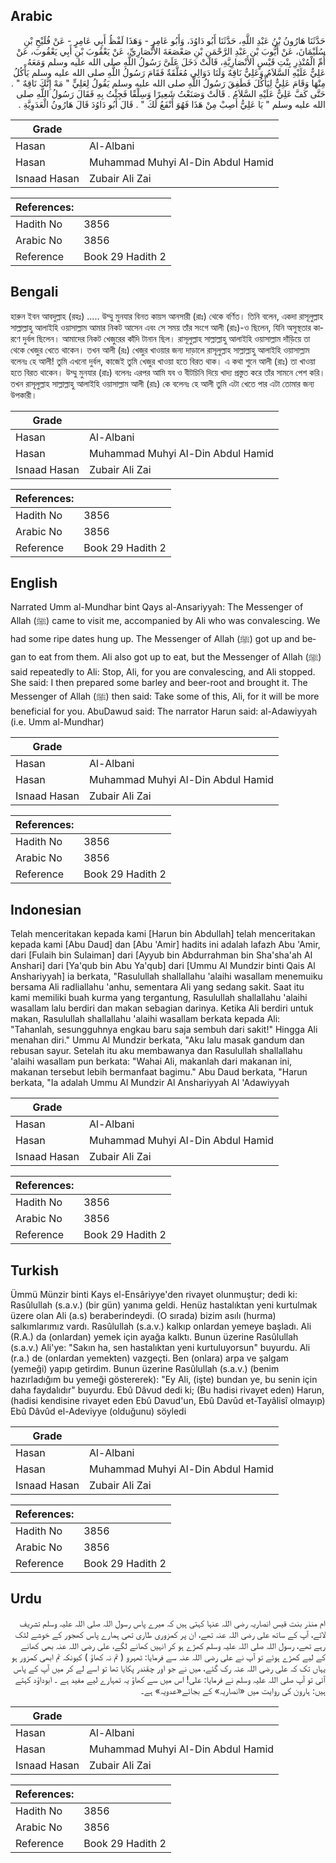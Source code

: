 ## Arabic


<div dir="rtl" lang="ar" style={{fontSize:'larger',backgroundColor:'#f8f9fa',padding:20}}>
حَدَّثَنَا هَارُونُ بْنُ عَبْدِ اللَّهِ، حَدَّثَنَا أَبُو دَاوُدَ، وَأَبُو عَامِرٍ - وَهَذَا لَفْظُ أَبِي عَامِرٍ - عَنْ فُلَيْحِ بْنِ سُلَيْمَانَ، عَنْ أَيُّوبَ بْنِ عَبْدِ الرَّحْمَنِ بْنِ صَعْصَعَةَ الأَنْصَارِيِّ، عَنْ يَعْقُوبَ بْنِ أَبِي يَعْقُوبَ، عَنْ أُمِّ الْمُنْذِرِ بِنْتِ قَيْسٍ الأَنْصَارِيَّةِ، قَالَتْ دَخَلَ عَلَىَّ رَسُولُ اللَّهِ صلى الله عليه وسلم وَمَعَهُ عَلِيٌّ عَلَيْهِ السَّلاَمُ وَعَلِيٌّ نَاقِهٌ وَلَنَا دَوَالِي مُعَلَّقَةٌ فَقَامَ رَسُولُ اللَّهِ صلى الله عليه وسلم يَأْكُلُ مِنْهَا وَقَامَ عَلِيٌّ لِيَأْكُلَ فَطَفِقَ رَسُولُ اللَّهِ صلى الله عليه وسلم يَقُولُ لِعَلِيٍّ ‏"‏ مَهْ إِنَّكَ نَاقِهٌ ‏"‏ ‏.‏ حَتَّى كَفَّ عَلِيٌّ عَلَيْهِ السَّلاَمُ ‏.‏ قَالَتْ وَصَنَعْتُ شَعِيرًا وَسِلْقًا فَجِئْتُ بِهِ فَقَالَ رَسُولُ اللَّهِ صلى الله عليه وسلم ‏"‏ يَا عَلِيُّ أَصِبْ مِنْ هَذَا فَهُوَ أَنْفَعُ لَكَ ‏"‏ ‏.‏ قَالَ أَبُو دَاوُدَ قَالَ هَارُونُ الْعَدَوِيَّةِ ‏.‏
</div>
<div style={{backgroundColor:'#f8f9fa',padding:20, marginBottom: 10}}><table> <thead> <tr> <th>Grade</th> <th></th> </tr> </thead> <tbody> <tr><td>Hasan</td><td>Al-Albani</td></tr><tr><td>Hasan</td><td>Muhammad Muhyi Al-Din Abdul Hamid</td></tr><tr><td>Isnaad Hasan</td><td>Zubair Ali Zai</td></tr></tbody></table><table> <thead> <tr> <th>References:</th> <th></th> </tr> </thead> <tbody><tr><td>Hadith No</td><td>3856</td></tr><tr><td>Arabic No</td><td>3856</td></tr><tr><td>Reference</td><td>Book 29 Hadith 2</td></tr></tbody></table></div>

## Bengali


<div dir="ltr" lang="bn" style={{fontSize:'larger',backgroundColor:'#f8f9fa',padding:20}}>
হারুন ইবন আবদুল্লাহ (রহঃ) ..... উম্মু মুনযার বিনত কায়স আনসারী (রাঃ) থেকে বর্ণিত। তিনি বলেন, একদা রাসূলুল্লাহ সাল্লাল্লাহু আলাইহি ওয়াসাল্লাম আমার নিকট আসেন এবং সে সময় তাঁর সংগে আলী (রাঃ)-ও ছিলেন, যিনি অসুস্থতার কারণে দুর্বল ছিলেন। আমাদের নিকট খেজুরের কাঁদি টানান ছিল। রাসূলুল্লাহ সাল্লাল্লাহু আলাইহি ওয়াসাল্লাম দাঁড়িয়ে তা থেকে খেজুর খেতে থাকেন। তখন আলী (রঃ) খেজুর খাওয়ার জন্য দাড়ালে রাসূলুল্লাহ সাল্লাল্লাহু আলাইহি ওয়াসাল্লাম বলেনঃ হে আলী! তুমি এখনো দুর্বল, কাজেই তুমি খেজুর খাওয়া হতে বিরত থাক। এ কথা শুনে আলী (রাঃ) তা খাওয়া হতে বিরত থাকেন। উম্মু মুনযার (রাঃ) বলেনঃ এরপর আমি যব ও বীটচিনি দিয়ে খাদ্য প্রস্তুত করে তাঁর সামনে পেশ করি। তখন রাসূলুল্লাহ সাল্লাল্লাহু আলাইহি ওয়াসাল্লাম আলী (রাঃ) কে বলেনঃ হে আলী তুমি এটা খেতে পার এটা তোমার জন্য উপকারী।
</div>
<div style={{backgroundColor:'#f8f9fa',padding:20, marginBottom: 10}}><table> <thead> <tr> <th>Grade</th> <th></th> </tr> </thead> <tbody> <tr><td>Hasan</td><td>Al-Albani</td></tr><tr><td>Hasan</td><td>Muhammad Muhyi Al-Din Abdul Hamid</td></tr><tr><td>Isnaad Hasan</td><td>Zubair Ali Zai</td></tr></tbody></table><table> <thead> <tr> <th>References:</th> <th></th> </tr> </thead> <tbody><tr><td>Hadith No</td><td>3856</td></tr><tr><td>Arabic No</td><td>3856</td></tr><tr><td>Reference</td><td>Book 29 Hadith 2</td></tr></tbody></table></div>

## English


<div dir="ltr" lang="en" style={{fontSize:'larger',backgroundColor:'#f8f9fa',padding:20}}>
Narrated Umm al-Mundhar bint Qays al-Ansariyyah: The Messenger of Allah (ﷺ) came to visit me, accompanied by Ali who was convalescing. We had some ripe dates hung up. The Messenger of Allah (ﷺ) got up and began to eat from them. Ali also got up to eat, but the Messenger of Allah (ﷺ) said repeatedly to Ali: Stop, Ali, for you are convalescing, and Ali stopped. She said: I then prepared some barley and beer-root and brought it. The Messenger of Allah (ﷺ) then said: Take some of this, Ali, for it will be more beneficial for you. AbuDawud said: The narrator Harun said: al-Adawiyyah (i.e. Umm al-Mundhar)
</div>
<div style={{backgroundColor:'#f8f9fa',padding:20, marginBottom: 10}}><table> <thead> <tr> <th>Grade</th> <th></th> </tr> </thead> <tbody> <tr><td>Hasan</td><td>Al-Albani</td></tr><tr><td>Hasan</td><td>Muhammad Muhyi Al-Din Abdul Hamid</td></tr><tr><td>Isnaad Hasan</td><td>Zubair Ali Zai</td></tr></tbody></table><table> <thead> <tr> <th>References:</th> <th></th> </tr> </thead> <tbody><tr><td>Hadith No</td><td>3856</td></tr><tr><td>Arabic No</td><td>3856</td></tr><tr><td>Reference</td><td>Book 29 Hadith 2</td></tr></tbody></table></div>

## Indonesian


<div dir="ltr" lang="id" style={{fontSize:'larger',backgroundColor:'#f8f9fa',padding:20}}>
Telah menceritakan kepada kami [Harun bin Abdullah] telah menceritakan kepada kami [Abu Daud] dan [Abu 'Amir] hadits ini adalah lafazh Abu 'Amir, dari [Fulaih bin Sulaiman] dari [Ayyub bin Abdurrahman bin Sha'sha'ah Al Anshari] dari [Ya'qub bin Abu Ya'qub] dari [Ummu Al Mundzir binti Qais Al Anshariyyah] ia berkata, "Rasulullah shallallahu 'alaihi wasallam menemuiku bersama Ali radliallahu 'anhu, sementara Ali yang sedang sakit. Saat itu kami memiliki buah kurma yang tergantung, Rasulullah shallallahu 'alaihi wasallam lalu berdiri dan makan sebagian darinya. Ketika Ali berdiri untuk makan, Rasulullah shallallahu 'alaihi wasallam berkata kepada Ali: "Tahanlah, sesungguhnya engkau baru saja sembuh dari sakit!" Hingga Ali menahan diri." Ummu Al Mundzir berkata, "Aku lalu masak gandum dan rebusan sayur. Setelah itu aku membawanya dan Rasulullah shallallahu 'alaihi wasallam pun berkata: "Wahai Ali, makanlah dari makanan ini, makanan tersebut lebih bermanfaat bagimu." Abu Daud berkata, "Harun berkata, "Ia adalah Ummu Al Mundzir Al Anshariyyah Al 'Adawiyyah
</div>
<div style={{backgroundColor:'#f8f9fa',padding:20, marginBottom: 10}}><table> <thead> <tr> <th>Grade</th> <th></th> </tr> </thead> <tbody> <tr><td>Hasan</td><td>Al-Albani</td></tr><tr><td>Hasan</td><td>Muhammad Muhyi Al-Din Abdul Hamid</td></tr><tr><td>Isnaad Hasan</td><td>Zubair Ali Zai</td></tr></tbody></table><table> <thead> <tr> <th>References:</th> <th></th> </tr> </thead> <tbody><tr><td>Hadith No</td><td>3856</td></tr><tr><td>Arabic No</td><td>3856</td></tr><tr><td>Reference</td><td>Book 29 Hadith 2</td></tr></tbody></table></div>

## Turkish


<div dir="ltr" lang="tr" style={{fontSize:'larger',backgroundColor:'#f8f9fa',padding:20}}>
Ümmü Münzir binti Kays el-Ensâriyye'den rivayet olunmuştur; dedi ki: Rasûlullah (s.a.v.) (bir gün) yanıma geldi. Henüz hastalıktan yeni kurtulmak üzere olan Ali (a.s) beraberindeydi. (O sırada) bizim asılı (hurma) salkımlarımız vardı. Rasûlullah (s.a.v.) kalkıp onlardan yemeye başladı. Ali (R.A.) da (onlardan) yemek için ayağa kalktı. Bunun üzerine Rasûlullah (s.a.v.) Ali'ye: "Sakın ha, sen hastalıktan yeni kurtuluyorsun" buyurdu. Ali (r.a.) de (onlardan yemekten) vazgeçti. Ben (onlara) arpa ve şalgam (yemeği) yapıp getirdim. Bunun üzerine Rasûlullah (s.a.v.) (benim hazırladığım bu yemeği göstererek): "Ey Ali, (işte) bundan ye, bu senin için daha faydalıdır" buyurdu. Ebû Dâvud dedi ki; (Bu hadisi rivayet eden) Harun, (hadisi kendisine rivayet eden Ebû Davud'un, Ebû Davûd et-Tayâlisî olmayıp) Ebû Dâvûd el-Adeviyye (olduğunu) söyledi
</div>
<div style={{backgroundColor:'#f8f9fa',padding:20, marginBottom: 10}}><table> <thead> <tr> <th>Grade</th> <th></th> </tr> </thead> <tbody> <tr><td>Hasan</td><td>Al-Albani</td></tr><tr><td>Hasan</td><td>Muhammad Muhyi Al-Din Abdul Hamid</td></tr><tr><td>Isnaad Hasan</td><td>Zubair Ali Zai</td></tr></tbody></table><table> <thead> <tr> <th>References:</th> <th></th> </tr> </thead> <tbody><tr><td>Hadith No</td><td>3856</td></tr><tr><td>Arabic No</td><td>3856</td></tr><tr><td>Reference</td><td>Book 29 Hadith 2</td></tr></tbody></table></div>

## Urdu


<div dir="rtl" lang="ur" style={{fontSize:'larger',backgroundColor:'#f8f9fa',padding:20}}>
ام منذر بنت قیس انصاریہ رضی اللہ عنہا کہتی ہیں کہ میرے پاس رسول اللہ صلی اللہ علیہ وسلم تشریف لائے، آپ کے ساتھ علی رضی اللہ عنہ تھے، ان پر کمزوری طاری تھی ہمارے پاس کھجور کے خوشے لٹک رہے تھے، رسول اللہ صلی اللہ علیہ وسلم کھڑے ہو کر انہیں کھانے لگے، علی رضی اللہ عنہ بھی کھانے کے لیے کھڑے ہوئے تو آپ نے علی رضی اللہ عنہ سے فرمایا: ٹھہرو ( تم نہ کھاؤ ) کیونکہ تم ابھی کمزور ہو یہاں تک کہ علی رضی اللہ عنہ رک گئے، میں نے جو اور چقندر پکایا تھا تو اسے لے کر میں آپ کے پاس آئی تو آپ صلی اللہ علیہ وسلم نے فرمایا: علی! اس میں سے کھاؤ یہ تمہارے لیے مفید ہے ۔ ابوداؤد کہتے ہیں: ہارون کی روایت میں «انصاریہ» کے بجائے«عدویہ» ہے۔
</div>
<div style={{backgroundColor:'#f8f9fa',padding:20, marginBottom: 10}}><table> <thead> <tr> <th>Grade</th> <th></th> </tr> </thead> <tbody> <tr><td>Hasan</td><td>Al-Albani</td></tr><tr><td>Hasan</td><td>Muhammad Muhyi Al-Din Abdul Hamid</td></tr><tr><td>Isnaad Hasan</td><td>Zubair Ali Zai</td></tr></tbody></table><table> <thead> <tr> <th>References:</th> <th></th> </tr> </thead> <tbody><tr><td>Hadith No</td><td>3856</td></tr><tr><td>Arabic No</td><td>3856</td></tr><tr><td>Reference</td><td>Book 29 Hadith 2</td></tr></tbody></table></div>